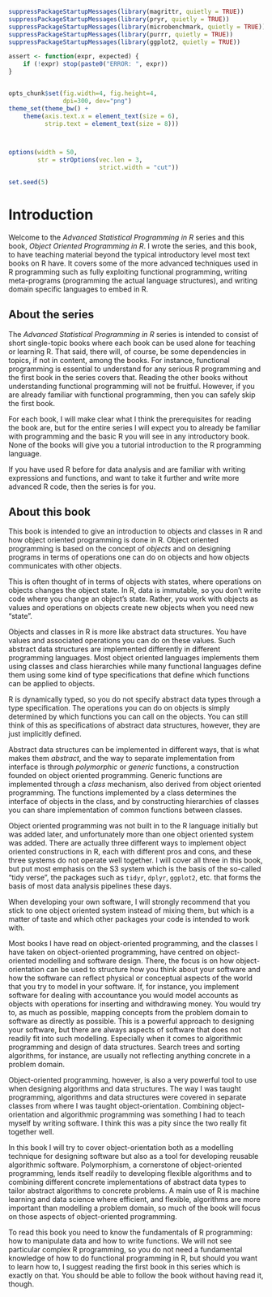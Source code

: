 ```r
suppressPackageStartupMessages(library(magrittr, quietly = TRUE))
suppressPackageStartupMessages(library(pryr, quietly = TRUE))
suppressPackageStartupMessages(library(microbenchmark, quietly = TRUE))
suppressPackageStartupMessages(library(purrr, quietly = TRUE))
suppressPackageStartupMessages(library(ggplot2, quietly = TRUE))

assert <- function(expr, expected) {
	if (!expr) stop(paste0("ERROR: ", expr))
}


opts_chunk$set(fig.width=4, fig.height=4, 
               dpi=300, dev="png")
theme_set(theme_bw() + 
    theme(axis.text.x = element_text(size = 6),
          strip.text = element_text(size = 8)))



options(width = 50, 
        str = strOptions(vec.len = 3, 
                         strict.width = "cut"))

set.seed(5)
```


# Introduction

Welcome to the *Advanced Statistical Programming in R* series and this book, *Object Oriented Programming in R*. I wrote the series, and this book, to have teaching material beyond the typical introductory level most text books on R have. It covers some of the more advanced techniques used in R programming such as fully exploiting functional programming, writing meta-programs (programming the actual language structures), and writing domain specific languages to embed in R.

## About the series

The *Advanced Statistical Programming in R* series is intended to consist of short single-topic books where each book can be used alone for teaching or learning R. That said, there will, of course, be some dependencies in topics, if not in content, among the books. For instance, functional programming is essential to understand for any serious R programming and the first book in the series covers that. Reading the other books without understanding functional programming will not be fruitful. However, if you are already familiar with functional programming, then you can safely skip the first book.

For each book, I will make clear what I think the prerequisites for reading the book are, but for the entire series I will expect you to already be familiar with programming and the basic R you will see in any introductory book. None of the books will give you a tutorial introduction to the R programming language.

If you have used R before for data analysis and are familiar with writing expressions and functions, and want to take it further and write more advanced R code, then the series is for you.


## About this book

This book is intended to give an introduction to objects and classes in R and how object oriented programming is done in R. Object oriented programming is based on the concept of *objects* and on designing programs in terms of operations one can do on objects and how objects communicates with other objects.

This is often thought of in terms of objects with states, where operations on objects changes the object state. In R, data is immutable, so you don’t write code where you change an object’s state. Rather, you work with objects as values and operations on objects create new objects when you need new “state”.

Objects and classes in R is more like abstract data structures. You have values and associated operations you can do on these values. Such abstract data structures are implemented differently in different programming languages. Most object oriented languages implements them using classes and class hierarchies while many functional languages define them using some kind of type specifications that define which functions can be applied to objects.

R is dynamically typed, so you do not specify abstract data types through a type specification. The operations you can do on objects is simply determined by which functions you can call on the objects. You can still think of this as specifications of abstract data structures, however, they are just implicitly defined.

Abstract data structures can be implemented in different ways, that is what makes them *abstract*, and the way to separate implementation from interface is through *polymorphic* or *generic* functions, a construction founded on object oriented programming. Generic functions are implemented through a *class* mechanism, also derived from object oriented programming. The functions implemented by a class determines the interface of objects in the class, and by constructing hierarchies of classes you can share implementation of common functions between classes.

Object oriented programming was not built in to the R language initially but was added later, and unfortunately more than one object oriented system was added. There are actually three different ways to implement object oriented constructions in R, each with different pros and cons, and these three systems do not operate well together. I will cover all three in this book, but put most emphasis on the S3 system which is the basis of the so-called “tidy verse”, the packages such as `tidyr`, `dplyr`, `ggplot2`, etc. that forms the basis of most data analysis pipelines these days.

When developing your own software, I will strongly recommend that you stick to one object oriented system instead of mixing them, but which is a matter of taste and which other packages your code is intended to work with.

Most books I have read on object-oriented programming, and the classes I have taken on object-oriented programming, have centred on object-oriented modelling and software design. There, the focus is on how object-orientation can be used to structure how you think about your software and how the software can reflect physical or conceptual aspects of the world that you try to model in your software. If, for instance, you implement software for dealing with accountance you would model accounts as objects with operations for inserting and withdrawing money. You would try to, as much as possible, mapping concepts from the problem domain to software as directly as possible. This is a powerful approach to designing your software, but there are always aspects of software that does not readily fit into such modelling. Especially when it comes to algorithmic programming and design of data structures. Search trees and sorting algorithms, for instance, are usually not reflecting anything concrete in a problem domain.

Object-oriented programming, however, is also a very powerful tool to use when designing algorithms and data structures. The way I was taught programming, algorithms and data structures were covered in separate classes from where I was taught object-orientation. Combining object-orientation and algorithmic programming was something I had to teach myself by writing software. I think this was a pity since the two really fit together well.

In this book I will try to cover object-orientation both as a modelling technique for designing software but also as a tool for developing reusable algorithmic software. Polymorphism, a cornerstone of object-oriented programming, lends itself readily to developing flexible algorithms and to combining different concrete implementations of abstract data types to tailor abstract algorithms to concrete problems. A main use of R is machine learning and data science where efficient, and flexible, algorithms are more important than modelling a problem domain, so much of the book will focus on those aspects of object-oriented programming.


To read this book you need to know the fundamentals of R programming: how to manipulate data and how to write functions. We will not see particular complex R programming, so you do not need a fundamental knowledge of how to do functional programming in R, but should you want to learn how to, I suggest reading the first book in this series which is exactly on that. You should be able to follow the book without having read it, though.

